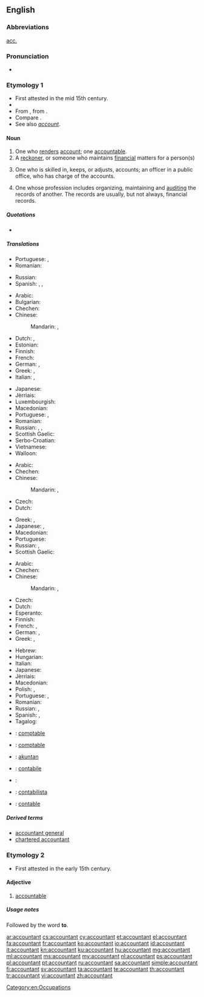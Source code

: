 ==English==

===Abbreviations===
{{sense|one who handles financial records}} [[acc.]]

===Pronunciation===
* {{a|US}} {{IPA|/ə.ˈkaʊn.tənt/}}

===Etymology 1===
* First attested in the mid 15th century.
* {{suffix|account|ant}}
* From {{etyl|enm|en}}, from {{etyl|frm|en}} {{term|acuntant|lang=frm}}.
* Compare {{etyl|fr|en}} {{term|accomptant|lang=fr}}.
* See also ''[[account]]''.

====Noun====
{{wikipedia}}
{{en-noun}}

# One who [[render]]s [[account]]; one [[accountable]].
# A [[reckoner]], or someone who maintains [[financial]] matters for a person(s)
# {{context|accounting|lang=en}} One who is skilled in, keeps, or adjusts, accounts; an officer in a public office, who has charge of the accounts.
# {{context|accounting|lang=en}} One whose profession includes organizing, maintaining and [[audit]]ing the records of another. The records are usually, but not always, financial records.

=====Quotations=====
* {{quote-book
|year=1900
|author=Francis William Pixley
|title=Accountancy — constructive and recording accountancy (Sir Isaac Pitman & Sons Ltd, London).
|url=http://www.archive.org/download/accountancyconst00pixluoft/accountancyconst00pixluoft.pdf Archive.org
|volume=1
|page=4
|passage=The word '''Accountant''' is derived from the French word ''[[compter]]'', which took its origin from the Latin word ''[[computare]]''. The word was formerly written in English as "[[accomptant]]", but in process of time the word, which was always pronounced by dropping the "p", became gradually changed both in [[pronunciation]] and in [[orthography]] to its present form.}}

=====Translations=====
{{trans-top|one who renders account; one accountable}}
* Portuguese: {{t+|pt|contador|m}}, {{t|pt|contadora|f}}
* Romanian: {{t+|ro|contabil|m}}
{{trans-mid}}
* Russian: {{t+|ru|ответчик|m|tr=otvétčik}}
* Spanish: {{qualifier|Latin America}} {{t|es|contador|m}},  {{t+|es|contadora|f}},  {{qualifier|Spain}} {{t+|es|contable|m|f}}
{{trans-bottom}}

{{trans-top|a reckoner, or someone who maintains financial matters for a person(s)}}
* Arabic: {{t|ar|محاسب|m|tr=muHaasib}}
* Bulgarian: {{t|bg|счетоводител}}
* Chechen: {{t|ce|бухгалтер}}
* Chinese:
*: Mandarin: {{t|cmn|會計|sc=Hani}},  {{t+|cmn|会计|tr=kuàijì|sc=Hani}}
* Dutch: {{t+|nl|boekhouder|m}},  {{t+|nl|accountant|m}}
* Estonian: {{t+|et|raamatupidaja}}
* Finnish: {{t+|fi|kirjanpitäjä}}
* French: {{t+|fr|comptable|m|f}}
* German: {{t+|de|Buchhalter|m}}, {{t+|de|Buchhalterin|f}}
* Greek: {{t+|el|λογιστής|m|tr=lojistís}}, {{t+|el|λογίστρια|f|tr=lojístria}}
* Italian: {{t+|it|contabile|m}}, {{t+|it|ragioniere|m}}
{{trans-mid}}
* Japanese: {{t|ja|会計士|tr=かいけいし, kaikeishi}}
* Jèrriais: {{t|roa-jer|comptabl'ye|m|f}}
* Luxembourgish: {{t|lb|Comptabel|m}}
* Macedonian: {{t|mk|сметководител|m|tr=smetkovóditel}}
* Portuguese: {{t+|pt|contador|m}}, {{t+|pt|contabilista|m|f}}
* Romanian: {{t+|ro|contabil|m}}
* Russian: {{t+|ru|бухгалтер|m|tr=buxgálter, buhálter}}, {{t+|ru|бухгалтерша|f|tr=buxgálterša, buhálterša|sc=Cyrl}}, {{t+|ru|счетовод|m|tr=sčetovód|sc=Cyrl}}
* Scottish Gaelic: {{t|gd|cunntasair|m}}
* Serbo-Croatian: {{t|sh|računovođa|m}}
* Vietnamese: {{t+|vi|kế toán}}
* Walloon: {{t+|wa|contåbe|m|f}}
{{trans-bottom}}

{{trans-top|one who is skilled in, keeps, or adjusts, accounts}}
* Arabic: {{t|ar|محاسب|m|tr=muHaasib}}
* Chechen: {{t|ce|бухгалтер}}
* Chinese:
*: Mandarin: {{t|cmn|會計|sc=Hani}}, {{t+|cmn|会计|tr=kuàijì|sc=Hani}}
* Czech: {{t|cs|účetní|m}}
* Dutch: {{t+|nl|boekhouder|m}}
{{trans-mid}}
* Greek: {{t+|el|λογιστής|m|tr=lojistís}}, {{t+|el|λογίστρια|f|tr=lojístria}}
* Japanese: {{t|ja|会計係|tr=かいけいがかり, kaikei gakari}}, {{t|ja|経理担当者|tr=けいりたんとうしゃ, keiri tantōsha}}
* Macedonian: {{t|mk|сметководител|m|tr=smetkovóditel}}
* Portuguese: {{t+|pt|contador|m}}
* Russian: {{t+|ru|бухгалтер|m|tr=buxgálter, buhálter}},  {{t+|ru|счетовод|m|tr=sčetovód}}
* Scottish Gaelic: {{t|gd|cunntasair|m}}
{{trans-bottom}}

{{trans-top|one whose profession includes organizing, maintaining and auditing the records of another}}
* Arabic: {{t|ar|محاسب|m|tr=muHaasib}}
* Chechen: {{t|ce|бухгалтер}}
* Chinese:
*: Mandarin: {{t|cmn|會計|sc=Hani}},  {{t+|cmn|会计|tr=kuàijì|sc=Hani}}
* Czech: {{t|cs|účetní}}
* Dutch: {{t+|nl|boekhouder|m}}
* Esperanto: {{t|eo|kalkulisto}}
* Finnish: {{t+|fi|tilintarkastaja}}
* French: {{t+|fr|expert-comptable|m}},  {{t+|fr|comptable|m}}
* German: {{t+|de|Buchhalter|m}}, {{t+|de|Buchhalterin|f}}
* Greek: {{t+|el|λογιστής|m|tr=lojistís}}, {{t+|el|λογίστρια|f|tr=lojístria}}
{{trans-mid}}
* Hebrew: {{t+|he|רואה חשבון |m|tr=Ro'eh Kheshbon|sc=Hebr}}
* Hungarian: {{t+|hu|könyvelő}}
* Italian: {{t+|it|ragioniere|m}}
* Japanese: {{t|ja|会計士|tr=かいけいし, kaikeishi}}
* Jèrriais: {{t|roa-jer|comptabl'ye|m|f}}
* Macedonian: {{t|mk|сметководител|m|tr=smetkovóditel}}
* Polish: {{t+|pl|księgowy|m}}, {{t|pl|księgowa|f}}
* Portuguese: {{t+|pt|contador|m}}, {{t+|pt|contabilista|m|f}}
* Romanian: {{t+|ro|contabil|m}}
* Russian: {{t+|ru|бухгалтер|m|tr=buxgálter, buhálter}}, {{t+|ru|счетовод|m|tr=sčetovód}}
* Spanish: {{t+|es|contable|m}} {{qualifier|Spain}}, {{t|es|contador|m}} {{qualifier|Latin America}}
* Tagalog: {{t|tl|tagatuos}}
{{trans-bottom}}

{{checktrans-top}}
* {{ttbc|ca}}: [[comptable]]
* {{ttbc|fr}}: [[comptable]]
* {{ttbc|id}}: [[akuntan]]
* {{ttbc|ia}}: [[contabile]]
* {{ttbc|fa}}: {{t+|fa|حسابدار|tr=hesāb-dār}}
* {{ttbc|pt}}: [[contabilista]] {{g|m|f}}
* {{ttbc|es}}: [[contable]]
{{trans-bottom}}

=====Derived terms=====
* [[accountant general]]
* [[chartered accountant]]

===Etymology 2===
* First attested in the early 15th century.

====Adjective====
{{en-adj}}

# {{context|obsolete|lang=en}} [[accountable]]

=====Usage notes=====
{{sense|adjective}} Followed by the word '''to'''.

[[Category:en:Occupations]]

[[ar:accountant]]
[[cs:accountant]]
[[cy:accountant]]
[[et:accountant]]
[[el:accountant]]
[[fa:accountant]]
[[fr:accountant]]
[[ko:accountant]]
[[io:accountant]]
[[id:accountant]]
[[it:accountant]]
[[kn:accountant]]
[[ku:accountant]]
[[hu:accountant]]
[[mg:accountant]]
[[ml:accountant]]
[[ms:accountant]]
[[my:accountant]]
[[nl:accountant]]
[[ps:accountant]]
[[pl:accountant]]
[[pt:accountant]]
[[ru:accountant]]
[[sa:accountant]]
[[simple:accountant]]
[[fi:accountant]]
[[sv:accountant]]
[[ta:accountant]]
[[te:accountant]]
[[th:accountant]]
[[tr:accountant]]
[[vi:accountant]]
[[zh:accountant]]